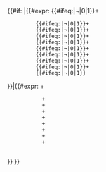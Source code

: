 {{#if: {{WPBannerMeta/istemplate|category={{{category|¬}}}|BANNER_NAME={{{BANNER_NAME|}}} }}
|{{#expr: {{#ifeq:{{{note 1|¬}}}|¬|0|1}}+
          {{#ifeq:{{{note 2|¬}}}|¬|0|1}}+
          {{#ifeq:{{{note 3|¬}}}|¬|0|1}}+
          {{#ifeq:{{{note 4|¬}}}|¬|0|1}}+
          {{#ifeq:{{{note 5|¬}}}|¬|0|1}}+
          {{#ifeq:{{{note 6|¬}}}|¬|0|1}}+
          {{#ifeq:{{{note 7|¬}}}|¬|0|1}}+
          {{#ifeq:{{{note 8|¬}}}|¬|0|1}}+
          {{#ifeq:{{{note 9|¬}}}|¬|0|1}}+
          {{#ifeq:{{{note 10|¬}}}|¬|0|1}}
}}|{{#expr: {{yesno|{{{note 1|¬}}}|yes=1|no=0|¬=0}}+
            {{yesno|{{{note 2|¬}}}|yes=1|no=0|¬=0}}+
            {{yesno|{{{note 3|¬}}}|yes=1|no=0|¬=0}}+
            {{yesno|{{{note 4|¬}}}|yes=1|no=0|¬=0}}+
            {{yesno|{{{note 5|¬}}}|yes=1|no=0|¬=0}}+
            {{yesno|{{{note 6|¬}}}|yes=1|no=0|¬=0}}+
            {{yesno|{{{note 7|¬}}}|yes=1|no=0|¬=0}}+
            {{yesno|{{{note 8|¬}}}|yes=1|no=0|¬=0}}+
            {{yesno|{{{note 9|¬}}}|yes=1|no=0|¬=0}}+
            {{yesno|{{{note 10|¬}}}|yes=1|no=0|¬=0}}
}}
}}<noinclude>
{{documentation}}
</noinclude>